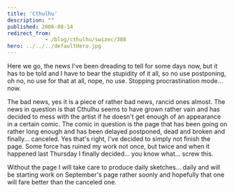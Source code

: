 ```yaml
---
title: 'Cthulhu'
description: ""
published: 2006-08-14
redirect_from: 
            - /blog/cthulhu/swizec/388
hero: ../../../defaultHero.jpg
---
```


Here we go, the news I've been dreading to tell for some days now, but it has to be told and I have to bear the stupidity of it all, so no use postponing, oh no, no use for that at all, nope, no use. Stopping procrastination mode... now.  

The bad news, yes it is a piece of rather bad news, rancid ones almost. The news in question is that Cthulhu seems to have grown rather vain and has decided to mess with the artist if he doesn't get enough of an appearance in a certain comic. The comic in question is the page that has been going on rather long enough and has been delayed postponed, dead and broken and finally... canceled. Yes that's right, I've decided to simply not finish the page. Some force has ruined my work not once, but twice and when it happened last Thursday I finally decided... you know what... screw this.  

Without the page I will take care to produce daily sketches... daily and will be starting work on September's page rather soonly and hopefully that one will fare better than the canceled one.
